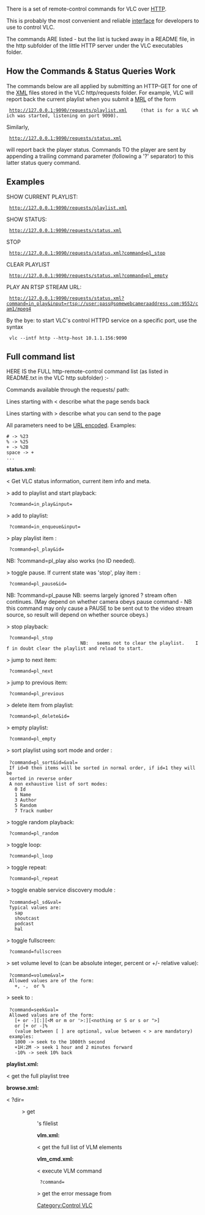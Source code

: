 There is a set of remote-control commands for VLC over [[HTTP]].

This is probably the most convenient and reliable [[interface]] for developers to use to control VLC.

The commands ARE listed - but the list is tucked away in a README file, in the http subfolder of the little HTTP server under the VLC executables folder.

== How the Commands & Status Queries Work ==

The commands below are all applied by submitting an HTTP-GET for one of the [[XML]] files stored in the VLC http/requests folder.   For example, VLC will report back the current playlist when you submit a [[MRL]] of the form

  http://127.0.0.1:9090/requests/playlist.xml     (that is for a VLC which was started, listening on port 9090). 

Similarly,  

  http://127.0.0.1:9090/requests/status.xml

will report back the player status.   Commands TO the player are sent by appending a trailing command parameter (following a '?' separator) to this latter status query command.

== Examples ==

SHOW CURRENT PLAYLIST:
  http://127.0.0.1:9090/requests/playlist.xml

SHOW STATUS:
  http://127.0.0.1:9090/requests/status.xml

STOP
  http://127.0.0.1:9090/requests/status.xml?command=pl_stop

CLEAR PLAYLIST
  http://127.0.0.1:9090/requests/status.xml?command=pl_empty

PLAY AN RTSP STREAM URL:  
  http://127.0.0.1:9090/requests/status.xml?command=in_play&input=rtsp://user:pass@somewebcameraaddress.com:9552/cam1/mpeg4


By the bye: to start VLC's control HTTPD service on a specific port, use the syntax

  vlc --intf http --http-host 10.1.1.156:9090


== Full command list ==
HERE IS the FULL http-remote-control command list (as listed in README.txt in the VLC http subfolder) :- 

Commands available through the requests/  path:

Lines starting with < describe what the page sends back  

Lines starting with > describe what you can send to the page


All parameters need to be [https://en.wikipedia.org/wiki/URL_encoded URL encoded].
Examples:
 # -> %23
 % -> %25
 + -> %2B
 space -> +
 ...

'''status.xml:'''

< Get VLC status information, current item info and meta.

> add <mrl> to playlist and start playback:
  ?command=in_play&input=<mrl>

> add <mrl> to playlist:
  ?command=in_enqueue&input=<mrl>

> play playlist item <id>:
  ?command=pl_play&id=<id>


NB:  ?command=pl_play      also works  (no ID needed).


> toggle pause. If current state was 'stop', play item <id>:
  ?command=pl_pause&id=<id>

NB:  ?command=pl_pause      NB: seems largely ignored ?  stream often continues.  (May depend on whether camera obeys pause command - NB this command may only cause a PAUSE to be sent out to the video stream source, so result will depend on whether source obeys.)


> stop playback:
  ?command=pl_stop
                            NB:   seems not to clear the playlist.    If in doubt clear the playlist and reload to start.


> jump to next item:
  ?command=pl_next

> jump to previous item:
  ?command=pl_previous

> delete item <id> from playlist:
  ?command=pl_delete&id=<id>

> empty playlist:
  ?command=pl_empty

> sort playlist using sort mode <val> and order <id>:
  ?command=pl_sort&id=<id>&val=<val>
  If id=0 then items will be sorted in normal order, if id=1 they will be
  sorted in reverse order
  A non exhaustive list of sort modes:
    0 Id
    1 Name
    3 Author
    5 Random
    7 Track number

> toggle random playback:
  ?command=pl_random

> toggle loop:
  ?command=pl_loop

> toggle repeat:
  ?command=pl_repeat

> toggle enable service discovery module <val>:
  ?command=pl_sd&val=<val>
  Typical values are:
    sap
    shoutcast
    podcast
    hal

> toggle fullscreen:
  ?command=fullscreen

> set volume level to <val> (can be absolute integer, percent or +/- relative value):
  ?command=volume&val=<val>
  Allowed values are of the form:
    +<int>, -<int>, <int> or <int>%

> seek to <val>:
  ?command=seek&val=<val>
  Allowed values are of the form:
    [+ or -][<int><H or h>:][<int><M or m or '>:][<int><nothing or S or s or ">]
    or [+ or -]<int>%
    (value between [ ] are optional, value between < > are mandatory)
  examples:
    1000 -> seek to the 1000th second
    +1H:2M -> seek 1 hour and 2 minutes forward
    -10% -> seek 10% back


'''playlist.xml:'''

< get the full playlist tree


'''browse.xml:'''

< ?dir=<dir>

> get <dir>'s filelist


'''
vlm.xml:'''

< get the full list of VLM elements


'''vlm_cmd.xml:'''

< execute VLM command <cmd>
  ?command=<cmd>
> get the error message from <cmd>

[[Category:Control VLC]]